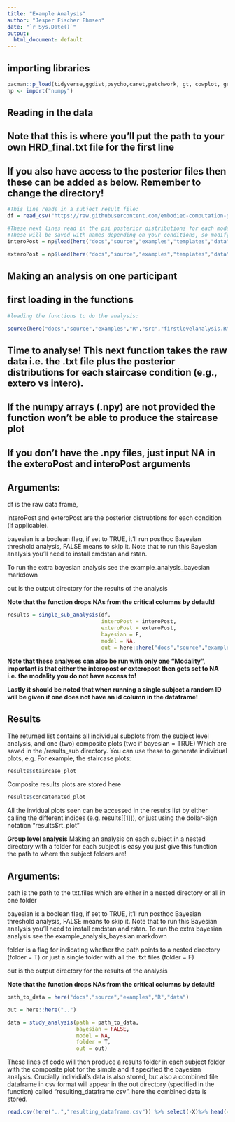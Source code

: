 ```yaml
---
title: "Example Analysis"
author: "Jesper Fischer Ehmsen"
date: "`r Sys.Date()`"
output:
  html_document: default
---
```



## **importing libraries**
```r
pacman::p_load(tidyverse,ggdist,psycho,caret,patchwork, gt, cowplot, grid,reticulate, here,rmarkdown)
np <- import("numpy")
```


## **Reading in the data**
## **Note that this is where you'll put the path to your own HRD_final.txt file for the first line**
## **If you also have access to the posterior files then these can be added as below. Remember to change the directory!**
```r
#This line reads in a subject result file:
df = read_csv("https://raw.githubusercontent.com/embodied-computation-group/Cardioception/master/docs/source/examples/templates/data/HRD/HRD_final.txt")

#These next lines read in the psi posterior distributions for each modality. 
#These will be saved with names depending on your conditions, so modify as needed. 
interoPost = np$load(here("docs","source","examples","templates","data","HRD","Intero_posterior.npy"))

exteroPost = np$load(here("docs","source","examples","templates","data","HRD","Extero_posterior.npy"))
```


## **Making an analysis on one participant**
## **first loading in the functions**

```r
#loading the functions to do the analysis:

source(here("docs","source","examples","R","src","firstlevelanalysis.R"))
```

## **Time to analyse! This next function takes the raw data i.e. the .txt file plus the posterior distributions for each staircase condition (e.g., extero vs intero).**
## **If the numpy arrays (.npy) are not provided the function won't be able to produce the staircase plot**
## **If you don't have the .npy files, just input NA in the exteroPost and interoPost arguments**


## **Arguments:**

df is the raw data frame, 

interoPost and exteroPost are the posterior distrubtions for each condition (if applicable). 

bayesian is a boolean flag, if set to TRUE, it'll run posthoc Bayesian threshold analysis, FALSE means to skip it. Note that to run this Bayesian analysis you'll need to install cmdstan and rstan. 

To run the extra bayesian analysis see the example_analysis_bayesian markdown

out is the output directory for the results of the analysis

**Note that the function drops NAs from the critical columns by default!**


```r
results = single_sub_analysis(df,                                                         #The raw dataframe
                              interoPost = interoPost,                                    #numpy array for the intero (NA if not avaliable)
                              exteroPost = exteroPost,                                    #numpy array for the extero (NA if not avaliable)
                              bayesian = F,                                               #Bayesian Analysis (TRUE/FALSE)
                              model = NA,                                                 #Bayesian model here a stan script (NA if Bayesian is FALSE)
                              out = here::here("docs","source","examples","R"))           #Output directory for results      
```

**Note that these analyses can also be run with only one "Modality", important is that either the interopost or exteropost then gets set to NA i.e. the modality you do not have access to!**

**Lastly it should be noted that when running a single subject a random ID will be given if one does not have an id column in the dataframe!**


## **Results**

The returned list contains all individual subplots from the subject level analysis, and one (two) composite plots (two if bayesian = TRUE) Which are saved in the /results_sub directory. You can use these to generate individual plots, e.g. For example, the staircase plots:
```r
results$staircase_plot
```

Composite results plots are stored here

```r
results$concatenated_plot
```

All the invidual plots seen can be accessed in the results list by either calling the different indices (e.g. results[[1]]), or just using the dollar-sign notation "results$rt_plot"


**Group level analysis**
Making an analysis on each subject in a nested directory with a folder for each subject is easy you just give this function the path to where the subject folders are!

## **Arguments:**

path is the path to the txt.files which are either in a nested directory or all in one folder


bayesian is a boolean flag, if set to TRUE, it'll run posthoc Bayesian threshold analysis, FALSE means to skip it. Note that to run this Bayesian analysis you'll need to install cmdstan and rstan. 
To run the extra bayesian analysis see the example_analysis_bayesian markdown

folder is a flag for indicating whether the path points to a nested directory (folder = T) or just a single folder with all the .txt files (folder = F)

out is the output directory for the results of the analysis

**Note that the function drops NAs from the critical columns by default!**

```r
path_to_data = here("docs","source","examples","R","data")

out = here::here("..")

data = study_analysis(path = path_to_data,
                      bayesian = FALSE,
                      model = NA,
                      folder = T,
                      out = out)
```

These lines of code will then produce a results folder in each subject folder with the composite plot for the simple and if specified the bayesian analysis. Crucially individial's data is also stored, but also a combined file dataframe in csv format will appear in the out directory (specified in the function) called "resulting_dataframe.csv". here the combined data is stored.

```r
read.csv(here("..","resulting_dataframe.csv")) %>% select(-X)%>% head(4)
```



